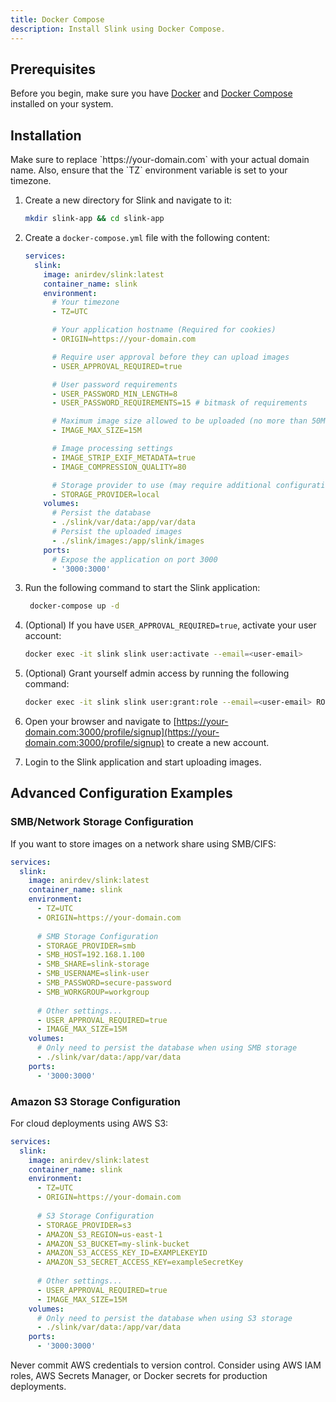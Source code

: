 ```yaml
---
title: Docker Compose
description: Install Slink using Docker Compose.
---
```



## Prerequisites

Before you begin, make sure you have [Docker](https://www.docker.com/) and [Docker Compose](https://docs.docker.com/compose/) installed on your system.

## Installation

<Aside type="caution" title="Important">
  Make sure to replace `https://your-domain.com` with your actual domain name.
  Also, ensure that the `TZ` environment variable is set to your timezone.
</Aside>

<Steps>

1. Create a new directory for Slink and navigate to it:

   ```bash
   mkdir slink-app && cd slink-app
   ```

2. Create a `docker-compose.yml` file with the following content:

   ```yaml
   services:
     slink:
       image: anirdev/slink:latest
       container_name: slink
       environment:
         # Your timezone
         - TZ=UTC

         # Your application hostname (Required for cookies)
         - ORIGIN=https://your-domain.com

         # Require user approval before they can upload images
         - USER_APPROVAL_REQUIRED=true

         # User password requirements
         - USER_PASSWORD_MIN_LENGTH=8
         - USER_PASSWORD_REQUIREMENTS=15 # bitmask of requirements

         # Maximum image size allowed to be uploaded (no more than 50M)
         - IMAGE_MAX_SIZE=15M

         # Image processing settings
         - IMAGE_STRIP_EXIF_METADATA=true
         - IMAGE_COMPRESSION_QUALITY=80

         # Storage provider to use (may require additional configuration variables for different providers, see below)
         - STORAGE_PROVIDER=local
       volumes:
         # Persist the database
         - ./slink/var/data:/app/var/data
         # Persist the uploaded images
         - ./slink/images:/app/slink/images
       ports:
         # Expose the application on port 3000
         - '3000:3000'
   ```

3. Run the following command to start the Slink application:

   ```bash
    docker-compose up -d
   ```

4. (Optional) If you have `USER_APPROVAL_REQUIRED=true`, activate your user account:

   ```bash
   docker exec -it slink slink user:activate --email=<user-email>
   ```

5. (Optional) Grant yourself admin access by running the following command:

   ```bash
   docker exec -it slink slink user:grant:role --email=<user-email> ROLE_ADMIN
   ```

6. Open your browser and navigate to [https://your-domain.com:3000/profile/signup](https://your-domain.com:3000/profile/signup) to create a new account.

7. Login to the Slink application and start uploading images.

</Steps>

## Advanced Configuration Examples

### SMB/Network Storage Configuration

If you want to store images on a network share using SMB/CIFS:

```yaml
services:
  slink:
    image: anirdev/slink:latest
    container_name: slink
    environment:
      - TZ=UTC
      - ORIGIN=https://your-domain.com
      
      # SMB Storage Configuration
      - STORAGE_PROVIDER=smb
      - SMB_HOST=192.168.1.100
      - SMB_SHARE=slink-storage
      - SMB_USERNAME=slink-user
      - SMB_PASSWORD=secure-password
      - SMB_WORKGROUP=workgroup
      
      # Other settings...
      - USER_APPROVAL_REQUIRED=true
      - IMAGE_MAX_SIZE=15M
    volumes:
      # Only need to persist the database when using SMB storage
      - ./slink/var/data:/app/var/data
    ports:
      - '3000:3000'
```

### Amazon S3 Storage Configuration

For cloud deployments using AWS S3:

```yaml
services:
  slink:
    image: anirdev/slink:latest
    container_name: slink
    environment:
      - TZ=UTC
      - ORIGIN=https://your-domain.com
      
      # S3 Storage Configuration
      - STORAGE_PROVIDER=s3
      - AMAZON_S3_REGION=us-east-1
      - AMAZON_S3_BUCKET=my-slink-bucket
      - AMAZON_S3_ACCESS_KEY_ID=EXAMPLEKEYID
      - AMAZON_S3_SECRET_ACCESS_KEY=exampleSecretKey
      
      # Other settings...
      - USER_APPROVAL_REQUIRED=true
      - IMAGE_MAX_SIZE=15M
    volumes:
      # Only need to persist the database when using S3 storage
      - ./slink/var/data:/app/var/data
    ports:
      - '3000:3000'
```

<Aside type="danger">
  Never commit AWS credentials to version control. Consider using AWS IAM roles, AWS Secrets Manager, or Docker secrets for production deployments.
</Aside>
